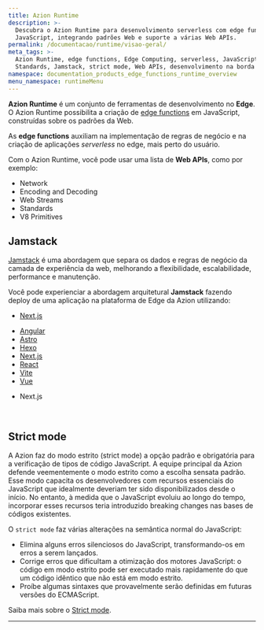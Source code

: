 ```yaml
---
title: Azion Runtime
description: >-
  Descubra o Azion Runtime para desenvolvimento serverless com edge functions em
  JavaScript, integrando padrões Web e suporte a várias Web APIs.
permalink: /documentacao/runtime/visao-geral/
meta_tags: >-
  Azion Runtime, edge functions, Edge Computing, serverless, JavaScript, Web
  Standards, Jamstack, strict mode, Web APIs, desenvolvimento na borda
namespace: documentation_products_edge_functions_runtime_overview
menu_namespace: runtimeMenu
---
```




**Azion Runtime** é um conjunto de ferramentas de desenvolvimento no **Edge**. O Azion Runtime possibilita a criação de [edge functions](/pt-br/documentacao/produtos/build/edge-application/edge-functions/) em JavaScript, construídas sobre os padrões da Web.

As **edge functions** auxiliam na implementação de regras de negócio e na criação de aplicações *serverless* no edge, mais perto do usuário.

Com o Azion Runtime, você pode usar uma lista de **Web APIs**, como por exemplo:

- Network
- Encoding and Decoding
- Web Streams
- Standards
- V8 Primitives

## Jamstack

[Jamstack](https://jamstack.org/) é uma abordagem que separa os dados e regras de negócio da camada de experiência da web, melhorando a flexibilidade, escalabilidade, performance e manutenção.

Você pode experienciar a abordagem arquitetural **Jamstack** fazendo deploy de uma aplicação na plataforma de Edge da Azion utilizando:

- [Next.js](/pt-br/documentacao/runtime-api/frameworks-suportados/nextjs/)

<Tag severity="info" client:only="vue" value="Static" />

- [Angular](/pt-br/documentacao/produtos/cli/frameworks/angular/)
- [Astro](/pt-br/documentacao/produtos/cli/frameworks/astro/)
- [Hexo](/pt-br/documentacao/produtos/cli/frameworks/hexo/)
- [Next.js](/pt-br/documentacao/produtos/cli/frameworks/next/)
- [React](/pt-br/documentacao/produtos/cli/frameworks/react/)
- [Vite](/pt-br/documentacao/produtos/cli/frameworks/vite/)
- [Vue](/pt-br/documentacao/produtos/cli/frameworks/vue/)

<Tag severity="info" client:only="vue" value="Compute" />

- Next.js

<br />
<LinkButton link="/pt-br/documentacao/produtos/devtools/azion-edge-runtime/compatibilidade-frameworks/" label="saiba mais sobre os frameworks suportados" severity="secondary" target="_blank" />
<LinkButton link="/pt-br/documentacao/produtos/edge-application/edge-functions/runtime-apis/javascript/" label="saiba mais sobre as Web APIs suportadas" severity="secondary" target="_blank" />
<LinkButton link="/pt-br/documentacao/produtos/devtools/azion-edge-runtime/compatibilidade/node/" label="saiba mais sobre o suporte ao Node.js" severity="secondary" target="_blank" />

## Strict mode

A Azion faz do modo estrito (strict mode) a opção padrão e obrigatória para a verificação de tipos de código JavaScript. A equipe principal da Azion defende veementemente o modo estrito como a escolha sensata padrão. Esse modo capacita os desenvolvedores com recursos essenciais do JavaScript que idealmente deveriam ter sido disponibilizados desde o início. No entanto, à medida que o JavaScript evoluiu ao longo do tempo, incorporar esses recursos teria introduzido breaking changes nas bases de códigos existentes.

O `strict mode` faz várias alterações na semântica normal do JavaScript:

- Elimina alguns erros silenciosos do JavaScript, transformando-os em erros a serem lançados.
- Corrige erros que dificultam a otimização dos motores JavaScript: o código em modo estrito pode ser executado mais rapidamente do que um código idêntico que não está em modo estrito.
- Proíbe algumas sintaxes que provavelmente serão definidas em futuras versões do ECMAScript.

Saiba mais sobre o [Strict mode](https://developer.mozilla.org/en-US/docs/Web/JavaScript/Reference/Strict_mode).




---

